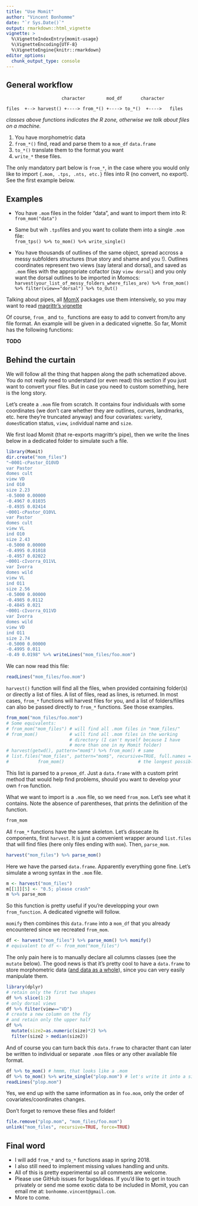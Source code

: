 ```yaml
---
title: "Use Momit"
author: "Vincent Bonhomme"
date: "`r Sys.Date()`"
output: rmarkdown::html_vignette
vignette: >
  %\VignetteIndexEntry{momit-usage}
  %\VignetteEncoding{UTF-8}
  %\VignetteEngine{knitr::rmarkdown}
editor_options: 
  chunk_output_type: console
---
```


## General workflow
```
                     character        mod_df       character

files  +--> harvest() +----> from_*() +----> to_*()  +---->   files
```
_classes above functions indicates the R zone, otherwise we talk about files on a machine._

1. You have morphometric data
2. `from_*()` find, read and parse them to a `mom_df` `data.frame`
3. `to_*()` translate them to the format you want
4. `write_*` these files.

The only mandatory part below is `from_*`, in the case where you would only like to import `{.mom, .tps, .nts, etc.}` files into R (no convert, no export). See the first example below.

## Examples

* You have `.mom` files in the folder "data", and want to import them into R:<br /> `from_mom("data")`

* Same but wih `.tps`files and you want to collate them into a single `.mom` file:<br /> `from_tps() %>% to_mom() %>% write_single()`

* You have thousands of outlines of the same object, spread accross a messy subfolders structures (true story and shame and you !). Outlines coordinates represent two views (say lateral and dorsal), and saved as `.mom` files with the appropriate cofactor (say `view dorsal`) and you only want the dorsal outlines to be imported in Momocs:<br />
`harvest(your_list_of_messy_folders_where_files_are) %>% from_mom() %>% filter(view=="dorsal") %>% to_Out()`

Talking about pipes, all [MomX](https://github.com/MomX) packages use them intensively, so you may want to read [magrittr's vignette](https://cran.r-project.org/web/packages/magrittr/vignettes/magrittr.html)

Of course, `from_` and `to_` functions are easy to add to convert from/to any file format. An example will be given in a dedicated vignette. So far, Momit has the following functions:

**TODO**
<!-- `from_tps` and `to_tps` -->
<!-- `from_nts` and `to_nps` -->

## Behind the curtain
We will follow all the thing that happen along the path schematized above. You do not really need to understand (or even read) this section if you just want to convert your files. But in case you need to custom something, here is the long story.

Let's create a `.mom` file from scratch. It contains four individuals with some coordinates (we don't care whether they are outlines, curves, landmarks, etc. here they're truncated anyway) and four covariates: `var`iety, `domes`tication status, `view`,  `ind`ividual name and `size`.

We first load Momit (that re-exports magrittr's pipe), then we write the lines below in a dedicated folder to simulate such a file.
```r
library(Momit)
dir.create("mom_files")
"~0001-cPastor_O10VD
var Pastor
domes cult
view VD
ind O10
size 2.23
-0.5000 0.00000
-0.4967 0.01035
-0.4935 0.02414
~0001-cPastor_O10VL 
var Pastor
domes cult
view VL
ind O10
size 2.43
-0.5000 0.00000
-0.4995 0.01018
-0.4957 0.02022
~0001-cIvorra_O11VL 
var Ivorra
domes wild
view VL
ind O11
size 2.56
-0.5000 0.00000
-0.4985 0.0112
-0.4845 0.021
~0001-cIvorra_O11VD 
var Ivorra
domes wild
view VD
ind O11
size 2.74
-0.5000 0.00000
-0.4995 0.011
-0.49 0.0198" %>% writeLines("mom_files/foo.mom")
```

We can now read this file:
```r
readLines("mom_files/foo.mom")
```

`harvest()` function will find all the files, when provided containing folder(s) or directly a list of files. A list of files, read as lines, is returned. In most cases, `from_*` functions will harvest files for you, and a list of folders/files can also be passed directly to `from_*` functions. See those examples.

```r
from_mom("mom_files/foo.mom")
# Some equivalents:
# from_mom("mom_files") # will find all .mom files in "mom_files/"
# from_mom()            # will find all .mom files in the working 
                        # directory (I can't myself because I have 
                        # more than one in my Momit folder)
# harvest(getwd(), pattern="mom$") %>% from_mom() # same
# list.files("mom_files", pattern="mom$", recursive=TRUE, full.names = TRUE) %>% 
#           from_mom()                            # the longest possible command
```

This list is parsed to a `premom_df`. Just a `data.frame` with a custom print method that would help find problems, should you want to develop your own `from` function.

What we want to import is a `.mom` file, so we need `from_mom`. Let's see what it contains. Note the absence of parentheses, that prints the definition of the function.

```r
from_mom
```

All `from_*` functions have the same skeleton. Let's dissecate its components, first `harvest`. It is just a convenient wrapper around `list.files` that will find files (here only files ending with `mom`). Then, `parse_mom`.

```r
harvest("mom_files") %>% parse_mom()
```

Here we have the parsed `data.frame`. Apparently everything gone fine. Let's simulate a wrong syntax in the `.mom` file.

```r
m <- harvest("mom_files")
m[[1]][5] <- "0.5; please crash"
m %>% parse_mom
```

So this function is pretty useful if you're developping your own `from_function`. A dedicated vignette will follow. 

`momify` then combines this `data.frame` into a `mom_df` that you already encountered since we recreated `from_mom`.

```r
df <- harvest("mom_files") %>% parse_mom() %>% momify()
# equivalent to df <- from_mom("mom_files")
```

The only pain here is to manually declare all columns classes (see the `mutate` below). The good news is that it's pretty cool to have a `data.frame` to store morphometric data ([and data as a whole](https://cran.r-project.org/web/packages/tidyverse/vignettes/manifesto.html)), since you can very easily manipulate them.

```r
library(dplyr)
# retain only the first two shapes
df %>% slice(1:2) 
# only dorsal views
df %>% filter(view=="VD") 
# create a new column on the fly
# and retain only the upper half
df %>% 
  mutate(size2=as.numeric(size)*2) %>% 
  filter(size2 > median(size2))
```

And of course you can turn back this `data.frame` to character thant can later be written to individual or separate `.mom` files or any other available file format.

```r
df %>% to_mom() # hmmm, that looks like a .mom
df %>% to_mom() %>% write_single("plop.mom") # let's write it into a single file
readLines("plop.mom")
```

Yes, we end up with the same information as in  `foo.mom`, only the order of covariates/coordinates changes.

Don't forget to remove these files and folder!
```r
file.remove("plop.mom", "mom_files/foo.mom")
unlink("mom_files", recursive=TRUE, force=TRUE)
```

## Final word
 * I will add `from_*` and `to_*` functions asap in spring 2018.
 * I also still need to implement missing values handling and units.
 * All of this is pretty experimental so all comments are welcome.
 * Please use GitHub issues for bugs/ideas. If you'd like to get in touch privately or send me some exotic data to be included in Momit, you can email me at: `bonhomme.vincent@gmail.com`.
 * More to come.
 
 





